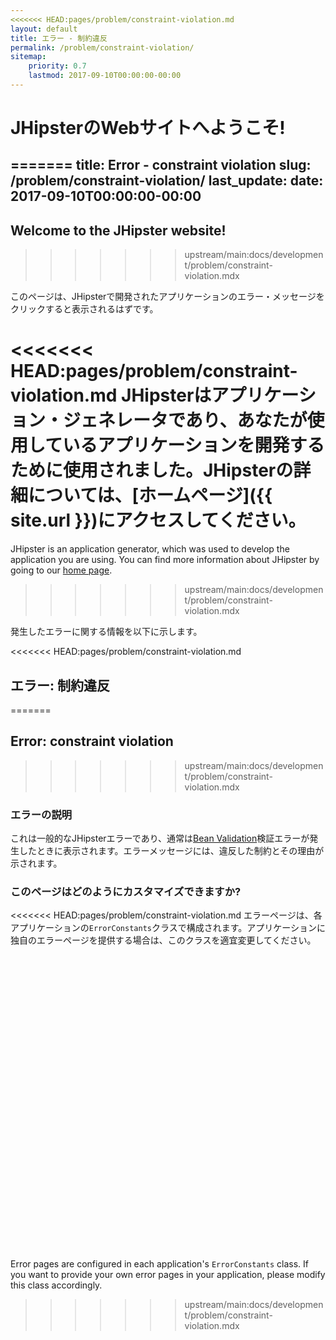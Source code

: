 ```yaml
---
<<<<<<< HEAD:pages/problem/constraint-violation.md
layout: default
title: エラー - 制約違反
permalink: /problem/constraint-violation/
sitemap:
    priority: 0.7
    lastmod: 2017-09-10T00:00:00-00:00
---
```


# <i class="fa fa-map-signs"></i> JHipsterのWebサイトへようこそ!
=======
title: Error - constraint violation
slug: /problem/constraint-violation/
last_update:
  date: 2017-09-10T00:00:00-00:00
---

## Welcome to the JHipster website!
>>>>>>> upstream/main:docs/development/problem/constraint-violation.mdx

このページは、JHipsterで開発されたアプリケーションのエラー・メッセージをクリックすると表示されるはずです。

<<<<<<< HEAD:pages/problem/constraint-violation.md
JHipsterはアプリケーション・ジェネレータであり、あなたが使用しているアプリケーションを開発するために使用されました。JHipsterの詳細については、[ホームページ]({{ site.url }})にアクセスしてください。
=======
JHipster is an application generator, which was used to develop the application you are using. You can find more information about JHipster by going to our [home page](/).
>>>>>>> upstream/main:docs/development/problem/constraint-violation.mdx

発生したエラーに関する情報を以下に示します。

<<<<<<< HEAD:pages/problem/constraint-violation.md
## <i class="fa fa-warning"></i> エラー: 制約違反
=======

## Error: constraint violation
>>>>>>> upstream/main:docs/development/problem/constraint-violation.mdx

### エラーの説明

これは一般的なJHipsterエラーであり、通常は[Bean Validation](http://beanvalidation.org/)検証エラーが発生したときに表示されます。エラーメッセージには、違反した制約とその理由が示されます。

### このページはどのようにカスタマイズできますか?

<<<<<<< HEAD:pages/problem/constraint-violation.md
エラーページは、各アプリケーションの`ErrorConstants`クラスで構成されます。アプリケーションに独自のエラーページを提供する場合は、このクラスを適宜変更してください。

<br><br><br><br><br><br><br><br><br><br><br><br><br>
=======
Error pages are configured in each application's `ErrorConstants` class. If you want to provide your own error pages in your application, please modify this class accordingly.
>>>>>>> upstream/main:docs/development/problem/constraint-violation.mdx

